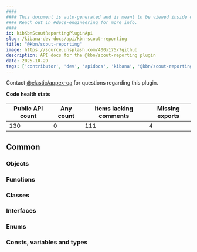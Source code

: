```yaml
---
####
#### This document is auto-generated and is meant to be viewed inside our experimental, new docs system.
#### Reach out in #docs-engineering for more info.
####
id: kibKbnScoutReportingPluginApi
slug: /kibana-dev-docs/api/kbn-scout-reporting
title: "@kbn/scout-reporting"
image: https://source.unsplash.com/400x175/?github
description: API docs for the @kbn/scout-reporting plugin
date: 2025-10-29
tags: ['contributor', 'dev', 'apidocs', 'kibana', '@kbn/scout-reporting']
---
```




Contact [@elastic/appex-qa](https://github.com/orgs/elastic/teams/appex-qa) for questions regarding this plugin.

**Code health stats**

| Public API count  | Any count | Items lacking comments | Missing exports |
|-------------------|-----------|------------------------|-----------------|
| 130 | 0 | 111 | 4 |

## Common

### Objects
<DocDefinitionList data={kbnScoutReportingObj.common.objects}/>

### Functions
<DocDefinitionList data={kbnScoutReportingObj.common.functions}/>

### Classes
<DocDefinitionList data={kbnScoutReportingObj.common.classes}/>

### Interfaces
<DocDefinitionList data={kbnScoutReportingObj.common.interfaces}/>

### Enums
<DocDefinitionList data={kbnScoutReportingObj.common.enums}/>

### Consts, variables and types
<DocDefinitionList data={kbnScoutReportingObj.common.misc}/>

